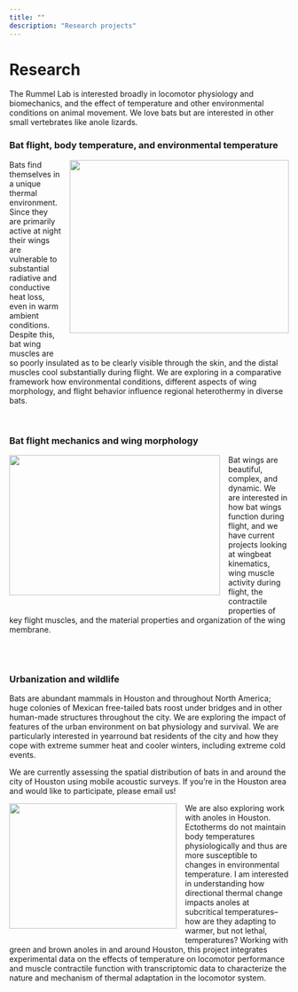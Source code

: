 ```yaml
---
title: ""
description: "Research projects"
---
```


<!-- {% assign ordered_pages = site.research | sort:"order_number" %}

{% for post in ordered_pages %}
  {% include archive-single.html type="grid" %}
{% endfor %}

-->

<h1> Research </h1>

The Rummel Lab is interested broadly in locomotor physiology and biomechanics, and the effect of temperature and other environmental conditions on animal movement. We love bats but are interested in other small vertebrates like anole lizards. 

<h3>Bat flight, body temperature, and environmental temperature</h3>

<img src="/images/heatbalance.png" style="height: 312px; width: 395px; float: right; margin-left: 15px; margin-bottom: 30px; margin-top: 0px">

Bats find themselves in a unique thermal environment. Since they are primarily active at night their wings are vulnerable to substantial radiative and conductive heat loss, even in warm ambient conditions. Despite this, bat wing muscles are so poorly insulated as to be clearly visible through the skin, and the distal muscles cool substantially during flight. We are exploring in a comparative framework how environmental conditions, different aspects of wing morphology, and flight behavior influence regional heterothermy in diverse bats. 

<br>

<h3>Bat flight mechanics and wing morphology</h3>

<img src="/images/noctilio_wing.jpg" style="height: 253px; width: 380px; float: left; margin-right: 15px; margin-bottom: 30px; margin-top: 0px">

Bat wings are beautiful, complex, and dynamic. We are interested in how bat wings function during flight, and we have current projects looking at wingbeat kinematics, wing muscle activity during flight, the contractile properties of key flight muscles, and the material properties and organization of the wing membrane. 

<br>
<br>
<h3>Urbanization and wildlife</h3>

Bats are abundant mammals in Houston and throughout North America; huge colonies of Mexican free-tailed bats roost under bridges and in other human-made structures throughout the city. We are exploring the impact of features of the urban environment on bat physiology and survival. We are particularly interested in yearround bat residents of the city and how they cope with extreme summer heat and cooler winters, including extreme cold events. 

We are currently assessing the spatial distribution of bats in and around the city of Houston using mobile acoustic surveys. If you're in the Houston area and would like to participate, please email us!  

<img src="/images/greenanole.jpg" style="height: 226px; width: 302px; float: left; margin-right: 15px; margin-bottom: 15px; margin-top: 0px">

We are also exploring work with anoles in Houston. Ectotherms do not maintain body temperatures physiologically and thus are more susceptible to changes in environmental temperature. I am interested in understanding how directional thermal change impacts anoles at subcritical temperatures–how are they adapting to warmer, but not lethal, temperatures? Working with green and brown anoles in and around Houston, this project integrates experimental data on the effects of temperature on locomotor performance and muscle contractile function with transcriptomic data to characterize the nature and mechanism of thermal adaptation in the locomotor system. 



<!-- img src="/images/noctilio_wing.jpg" style="height: 253px; width: 380px; float: left; margin-right: 15px; margin-bottom: 30px; margin-top: 0px" -->

